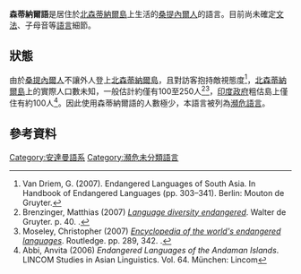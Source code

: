 '''森蒂納爾語'''是居住於[[北森蒂納爾島|北森蒂納爾島]]上生活的[[桑提內爾人|桑提內爾人]]的語言。目前尚未確定[[语法|文法]]、子母音等[[語言|語言]]細節。

== 狀態 ==
由於[[桑提內爾人|桑提內爾人]]不讓外人登上[[北森蒂納爾島|北森蒂納爾島]]，且對訪客抱持敵視態度<ref> Van Driem, G. (2007). Endangered Languages of South Asia. In Handbook of Endangered Languages (pp. 303–341). Berlin: Mouton de Gruyter.</ref>，[[北森蒂納爾島|北森蒂納爾島]]上的實際人口數未知，一般估計約僅有100至250人<ref name="Brenzinger">Brenzinger, Matthias (2007) [https://books.google.com/books?id=qtcmm6N6LPYC&pg=PA40 ''Language diversity endangered'']. Walter de Gruyter. p. 40. {{ISBN|3-11-017049-3}}.</ref><ref name="Moseley"> Moseley, Christopher (2007) [https://books.google.com/books?id=dQt6XWloU10C&pg=PA289 ''Encyclopedia of the world's endangered languages'']. Routledge. pp. 289, 342. {{ISBN|978-0-7007-1197-0}}.</ref>，[[印度政府|印度政府]]粗估島上僅住有約100人<ref name=abbi>Abbi, Anvita (2006) ''Endangered Languages of the Andaman Islands''. LINCOM Studies in Asian Linguistics. Vol. 64. München: Lincom </ref>。因此使用森蒂納爾語的人數極少，本語言被列為[[瀕危語言|瀕危語言]]。

== 參考資料 ==
{{reflist}}

{{DEFAULTSORT:Sentinelese language}}
[[Category:安達曼語系|Category:安達曼語系]]
[[Category:瀕危未分類語言|Category:瀕危未分類語言]]
{{language-stub}}